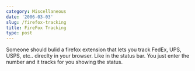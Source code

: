 ```yaml
---
category: Miscellaneous
date: '2006-03-03'
slug: /firefox-tracking
title: FireFox Tracking
type: post
---
```



Someone should bulid a firefox extension that lets you track FedEx,
UPS, USPS, etc.. direclty in your browser. Like in the status bar.
You just enter the number and it tracks for you showing the status.